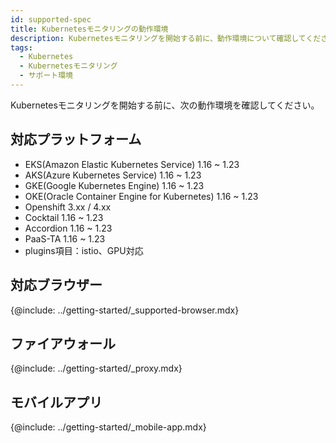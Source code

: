 ```yaml
---
id: supported-spec
title: Kubernetesモニタリングの動作環境
description: Kubernetesモニタリングを開始する前に、動作環境について確認してください。
tags:
  - Kubernetes
  - Kubernetesモニタリング
  - サポート環境
---
```


Kubernetesモニタリングを開始する前に、次の動作環境を確認してください。

## 対応プラットフォーム

-   EKS(Amazon Elastic Kubernetes Service) 1.16 ~ 1.23
-   AKS(Azure Kubernetes Service) 1.16 ~ 1.23
-   GKE(Google Kubernetes Engine) 1.16 ~ 1.23
-   OKE(Oracle Container Engine for Kubernetes) 1.16 ~ 1.23
-   Openshift 3.xx / 4.xx
-   Cocktail 1.16 ~ 1.23
-   Accordion 1.16 ~ 1.23
-   PaaS-TA 1.16 ~ 1.23
-   plugins項目：istio、GPU対応

## 対応ブラウザー

{@include: ../getting-started/_supported-browser.mdx}  

## ファイアウォール

{@include: ../getting-started/_proxy.mdx}  

## モバイルアプリ

{@include: ../getting-started/_mobile-app.mdx} 
